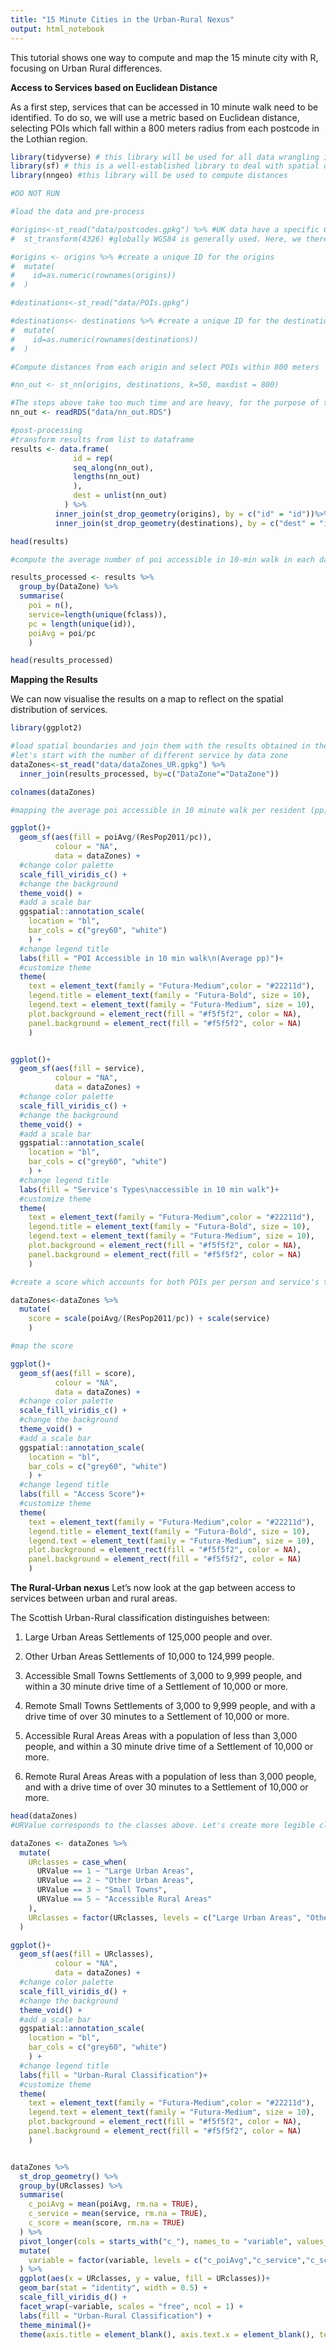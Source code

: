 ```yaml
---
title: "15 Minute Cities in the Urban-Rural Nexus"
output: html_notebook
---
```


This tutorial shows one way to compute and map the 15 minute city with R, focusing on Urban Rural differences.


**Access to Services based on Euclidean Distance**

As a first step, services that can be accessed in 10 minute walk need to be identified. To do so, we will use a metric based on Euclidean distance, selecting POIs which fall within a 800 meters radius from each postcode in the Lothian region.

```r
library(tidyverse) # this library will be used for all data wrangling instructions
library(sf) # this is a well-established library to deal with spatial data
library(nngeo) #this library will be used to compute distances 

#DO NOT RUN 

#load the data and pre-process

#origins<-st_read("data/postcodes.gpkg") %>% #UK data have a specific Coordinate Reference System (British National Grid)
#  st_transform(4326) #globally WGS84 is generally used. Here, we therefore transform the CRS to WGS84 

#origins <- origins %>% #create a unique ID for the origins
#  mutate(
#    id=as.numeric(rownames(origins))
#  )

#destinations<-st_read("data/POIs.gpkg") 

#destinations<- destinations %>% #create a unique ID for the destinations
#  mutate(
#    id=as.numeric(rownames(destinations))
#  )

#Compute distances from each origin and select POIs within 800 meters 

#nn_out <- st_nn(origins, destinations, k=50, maxdist = 800) 

#The steps above take too much time and are heavy, for the purpose of this tutorial you will directly load the results. You will have access to the fully reproducible repository that you can re-use with your machine
nn_out <- readRDS("data/nn_out.RDS")

#post-processing
#transform results from list to dataframe
results <- data.frame(
              id = rep(
              seq_along(nn_out),
              lengths(nn_out)
              ),
              dest = unlist(nn_out)
            ) %>%
          inner_join(st_drop_geometry(origins), by = c("id" = "id"))%>%
          inner_join(st_drop_geometry(destinations), by = c("dest" = "id"))

head(results)

#compute the average number of poi accessible in 10-min walk in each data zone and the average number of services type

results_processed <- results %>%
  group_by(DataZone) %>%
  summarise(
    poi = n(),
    service=length(unique(fclass)),
    pc = length(unique(id)),
    poiAvg = poi/pc
    )

head(results_processed)


```

**Mapping the Results**

We can now visualise the results on a map to reflect on the spatial distribution of services.

```r
library(ggplot2)

#load spatial boundaries and join them with the results obtained in the previous section
#let's start with the number of different service by data zone
dataZones<-st_read("data/dataZones_UR.gpkg") %>%
  inner_join(results_processed, by=c("DataZone"="DataZone"))

colnames(dataZones)

#mapping the average poi accessible in 10 minute walk per resident (pp)

ggplot()+
  geom_sf(aes(fill = poiAvg/(ResPop2011/pc)),
          colour = "NA",
          data = dataZones) +
  #change color palette
  scale_fill_viridis_c() +
  #change the background
  theme_void() + 
  #add a scale bar
  ggspatial::annotation_scale(  
    location = "bl",
    bar_cols = c("grey60", "white")
    ) +
  #change legend title
  labs(fill = "POI Accessible in 10 min walk\n(Average pp)")+
  #customize theme
  theme(
    text = element_text(family = "Futura-Medium",color = "#22211d"),
    legend.title = element_text(family = "Futura-Bold", size = 10),
    legend.text = element_text(family = "Futura-Medium", size = 10),
    plot.background = element_rect(fill = "#f5f5f2", color = NA),
    panel.background = element_rect(fill = "#f5f5f2", color = NA)
    )  


ggplot()+
  geom_sf(aes(fill = service),
          colour = "NA",
          data = dataZones) +
  #change color palette
  scale_fill_viridis_c() +
  #change the background
  theme_void() + 
  #add a scale bar
  ggspatial::annotation_scale(  
    location = "bl",
    bar_cols = c("grey60", "white")
    ) +
  #change legend title
  labs(fill = "Service's Types\naccessible in 10 min walk")+
  #customize theme
  theme(
    text = element_text(family = "Futura-Medium",color = "#22211d"),
    legend.title = element_text(family = "Futura-Bold", size = 10),
    legend.text = element_text(family = "Futura-Medium", size = 10),
    plot.background = element_rect(fill = "#f5f5f2", color = NA),
    panel.background = element_rect(fill = "#f5f5f2", color = NA)
    )  

#create a score which accounts for both POIs per person and service's types

dataZones<-dataZones %>%
  mutate(
    score = scale(poiAvg/(ResPop2011/pc)) + scale(service)
    )

#map the score

ggplot()+
  geom_sf(aes(fill = score),
          colour = "NA",
          data = dataZones) +
  #change color palette
  scale_fill_viridis_c() +
  #change the background
  theme_void() + 
  #add a scale bar
  ggspatial::annotation_scale(  
    location = "bl",
    bar_cols = c("grey60", "white")
    ) +
  #change legend title
  labs(fill = "Access Score")+
  #customize theme
  theme(
    text = element_text(family = "Futura-Medium",color = "#22211d"),
    legend.title = element_text(family = "Futura-Bold", size = 10),
    legend.text = element_text(family = "Futura-Medium", size = 10),
    plot.background = element_rect(fill = "#f5f5f2", color = NA),
    panel.background = element_rect(fill = "#f5f5f2", color = NA)
    )  


```


**The Rural-Urban nexus**
Let's now look at the gap between access to services between urban and rural areas.

The Scottish Urban-Rural classification distinguishes between:

1) Large Urban Areas 	Settlements of 125,000 people and over.

2) Other Urban Areas 	Settlements of 10,000 to 124,999 people.

3) Accessible Small Towns 	Settlements of 3,000 to 9,999 people, and within a 30 minute drive time of a Settlement of 10,000 or more.

4) Remote Small Towns 	Settlements of 3,000 to 9,999 people, and with a drive time of over 30 minutes to a Settlement of 10,000 or more.

5) Accessible Rural Areas 	Areas with a population of less than 3,000 people, and within a 30 minute drive time of a Settlement of 10,000 or more.

6) Remote Rural Areas 	Areas with a population of less than 3,000 people, and with a drive time of over 30 minutes to a Settlement of 10,000 or more.

```r

head(dataZones)
#URValue corresponds to the classes above. Let's create more legible classes

dataZones <- dataZones %>%
  mutate(
    URclasses = case_when(
      URValue == 1 ~ "Large Urban Areas",
      URValue == 2 ~ "Other Urban Areas",
      URValue == 3 ~ "Small Towns",
      URValue == 5 ~ "Accessible Rural Areas"
    ),
    URclasses = factor(URclasses, levels = c("Large Urban Areas", "Other Urban Areas", "Small Towns", "Accessible Rural Areas"))
  )

ggplot()+
  geom_sf(aes(fill = URclasses),
          colour = "NA",
          data = dataZones) +
  #change color palette
  scale_fill_viridis_d() +
  #change the background
  theme_void() + 
  #add a scale bar
  ggspatial::annotation_scale(  
    location = "bl",
    bar_cols = c("grey60", "white")
    ) +
  #change legend title
  labs(fill = "Urban-Rural Classification")+
  #customize theme
  theme(
    text = element_text(family = "Futura-Medium",color = "#22211d"),
    legend.text = element_text(family = "Futura-Medium", size = 10),
    plot.background = element_rect(fill = "#f5f5f2", color = NA),
    panel.background = element_rect(fill = "#f5f5f2", color = NA)
    )  


dataZones %>%
  st_drop_geometry() %>%
  group_by(URclasses) %>%
  summarise(
    c_poiAvg = mean(poiAvg, rm.na = TRUE),
    c_service = mean(service, rm.na = TRUE),
    c_score = mean(score, rm.na = TRUE)
  ) %>%
  pivot_longer(cols = starts_with("c_"), names_to = "variable", values_to = "value")%>%
  mutate(
    variable = factor(variable, levels = c("c_poiAvg","c_service","c_score"), labels = c("Average POIs", "Average Services", "Access Score"))
  ) %>%
  ggplot(aes(x = URclasses, y = value, fill = URclasses))+
  geom_bar(stat = "identity", width = 0.5) +
  scale_fill_viridis_d() +
  facet_wrap(~variable, scales = "free", ncol = 1) +
  labs(fill = "Urban-Rural Classification") +
  theme_minimal()+
  theme(axis.title = element_blank(), axis.text.x = element_blank(), text = element_text(size = 12))
  

```

    